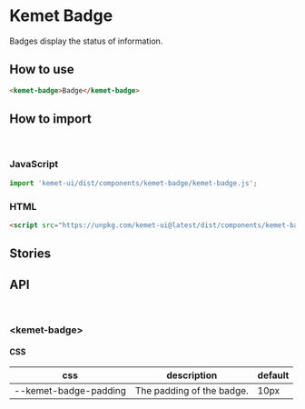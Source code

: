 
<Meta title="Components/Badge" component="kemet-badge" />

# Kemet Badge

Badges display the status of information.


## How to use

```html
<kemet-badge>Badge</kemet-badge>
```

## How to import

<br />

### JavaScript
```javascript
import 'kemet-ui/dist/components/kemet-badge/kemet-badge.js';
```

### HTML
```html
<script src="https://unpkg.com/kemet-ui@latest/dist/components/kemet-badge/kemet-badge.js" type="module"></script>
```

## Stories


<Canvas>
  <Story name="Standard" story={stories.Standard} />
</Canvas>

<ArgsTable story="Standard" />


## API

<br />

### &lt;kemet-badge&gt;
<ArgsTable of="kemet-badge" />

#### CSS

| css                   | description               | default |
|---------------------- |-------------------------- | ------- |
| --kemet-badge-padding | The padding of the badge. | 10px    |
